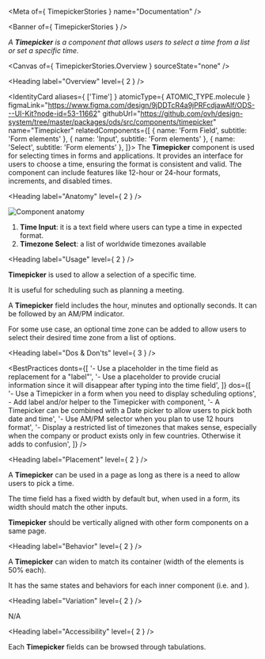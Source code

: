 
<Meta of={ TimepickerStories } name="Documentation" />

<Banner of={ TimepickerStories } />

_A **Timepicker** is a component that allows users to select a time from a list or set a specific time._

<Canvas of={ TimepickerStories.Overview } sourceState="none" />

<Heading label="Overview" level={ 2 } />

<IdentityCard aliases={ ['Time'] }
              atomicType={ ATOMIC_TYPE.molecule }
              figmaLink="https://www.figma.com/design/9jDDTcR4a9jPRFcdjawAlf/ODS---UI-Kit?node-id=53-11662"
              githubUrl="https://github.com/ovh/design-system/tree/master/packages/ods/src/components/timepicker"
              name="Timepicker"
              relatedComponents={[
                { name: 'Form Field', subtitle: 'Form elements' },
                { name: 'Input', subtitle: 'Form elements' },
                { name: 'Select', subtitle: 'Form elements' },
              ]}>
  The **Timepicker** component is used for selecting times in forms and applications. It provides an interface for users to choose a time, ensuring the format is consistent and valid. The component can include features like 12-hour or 24-hour formats, increments, and disabled times.
</IdentityCard>

<Heading label="Anatomy" level={ 2 } />

![Component anatomy](components/timepicker/anatomy.png "Component anatomy")

1. **Time Input**: it is a text field where users can type a time in expected format.
2. **Timezone Select**: a list of worldwide timezones available

<Heading label="Usage" level={ 2 } />

**Timepicker** is used to allow a selection of a specific time.

It is useful for scheduling such as planning a meeting.

A **Timepicker** field includes the hour, minutes and optionally seconds. It can be followed by an AM/PM indicator.

For some use case, an optional time zone <StorybookLink kind="ODS Components/Form elements/Select" label="Select" story="Documentation" /> can be added to allow users to select their desired time zone from a list of options.

<Heading label="Dos & Don'ts" level={ 3 } />

<BestPractices
  donts={[
    '- Use a placeholder in the time field as replacement for a "label"',
    '- Use a placeholder to provide crucial information since it will disappear after typing into the time field',
  ]}
  dos={[
    '- Use a Timepicker in a form when you need to display scheduling options',
    <span>- Add label and/or helper to the Timepicker with <StorybookLink kind="ODS Components/Form elements/Form Field" label="Form Field" story="Documentation" /> component</span>,
    '- A Timepicker can be combined with a Date picker to allow users to pick both date and time',
    '- Use AM/PM selector when you plan to use 12 hours format',
    '- Display a restricted list of timezones that makes sense, especially when the company or product exists only in few countries. Otherwise it adds to confusion',
  ]}
/>

<Heading label="Placement" level={ 2 } />

A **Timepicker** can be used in a page as long as there is a need to allow users to pick a time.

The time field has a fixed width by default but, when used in a form, its width should match the other inputs.

**Timepicker** should be vertically aligned with other form components on a same page.

<Heading label="Behavior" level={ 2 } />

A **Timepicker** can widen to match its container (width of the elements is 50% each).

It has the same states and behaviors for each inner component (i.e. <StorybookLink kind="ODS Components/Form elements/Input" label="Input" story="Documentation" /> and <StorybookLink kind="ODS Components/Form elements/Select" label="Select" story="Documentation" />).

<Heading label="Variation" level={ 2 } />

N/A

<Heading label="Accessibility" level={ 2 } />

Each **Timepicker** fields can be browsed through tabulations.
